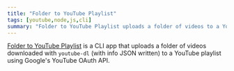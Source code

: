 ```yaml
---
title: "Folder to YouTube Playlist"
tags: [youtube,node,js,cli]
summary: "Folder to YouTube Playlist uploads a folder of videos to a YouTube playlist"
---
```


[Folder to YouTube Playlist](https://github.com/realprogrammer5000/folder-to-youtube-playlist) is a CLI app that uploads a folder of videos downloaded with `youtube-dl` (with info JSON written) to a YouTube playlist using Google's YouTube OAuth API.

